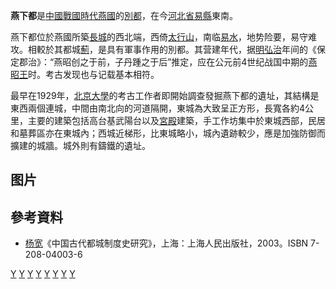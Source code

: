 {{文物保护单位
| 级别 = 全国
| 名称 = 燕下都遗址
| 编号 = 1-150
| 分类 = 古遗址
| 时代 = [[戰國|戰國]]
| 所在 = [[河北省|河北省]][[易县|易县]]
| 登录 = 1961年
| Cat = 河北全国重点文物保护单位
}}
'''燕下都'''是[[中國|中國]][[戰國時代|戰國時代]][[燕國|燕國]]的[[別都|別都]]，在今[[河北省|河北省]][[易縣|易縣]]東南。

燕下都位於燕國所築[[長城|長城]]的西北端，西倚[[太行山|太行山]]，南临[[易水|易水]]，地势险要，易守难攻。相較於其都城[[薊|薊]]，是具有軍事作用的別都。其营建年代，据[[明|明]][[弘治|弘治]]年间的《保定郡治》：“燕昭创之于前，子丹踵之于后”推定，应在公元前4世纪战国中期的[[燕昭王|燕昭王]]时。考古发现也与记载基本相符。

最早在1929年，[[北京大學|北京大學]]的考古工作者即開始調查發掘燕下都的遺址，其結構是東西兩個連城，中間由南北向的河道隔開，東城為大致呈正方形，長寬各約4公里，主要的建築包括高台基武陽台以及[[宮殿|宮殿]]建築，手工作坊集中於東城西部，民居和墓葬區亦在東城內；西城近梯形，比東城略小，城內遺跡較少，應是加強防御而擴建的城牆。城外則有鑄鐵的遺址。

== 图片 ==

{{Gallery
|width = 300
|height = 
|lines = 1
|File:Warring states roof tile end 1.jpg|燕下都遗址出土瓦当
|File:Warring states roof tile end 2.jpg|燕下都遗址出土瓦当
}}

==參考資料==
*[[杨宽|杨宽]]《中国古代都城制度史研究》，上海：上海人民出版社，2003。ISBN 7-208-04003-6

{{河北全国重点文物保护单位}}
[[Category:燕国国都|Y]]
[[Category:周代诸侯国国都遗址|Y]]
[[Category:中国陪都|Y]]
[[Category:战国建筑|Y]]
[[Category:河北城池遗址|Y]]
[[Category:保定文物保护单位|Y]]
[[Category:保定考古遗址|Y]]
[[Category:易县|Y]]
